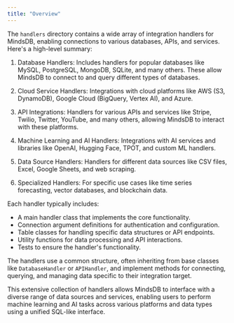 ```yaml
---
title: "Overview"
---
```


The `handlers` directory contains a wide array of integration handlers for MindsDB, enabling connections to various databases, APIs, and services. Here's a high-level summary:

1. Database Handlers: Includes handlers for popular databases like MySQL, PostgreSQL, MongoDB, SQLite, and many others. These allow MindsDB to connect to and query different types of databases.

2. Cloud Service Handlers: Integrations with cloud platforms like AWS (S3, DynamoDB), Google Cloud (BigQuery, Vertex AI), and Azure.

3. API Integrations: Handlers for various APIs and services like Stripe, Twilio, Twitter, YouTube, and many others, allowing MindsDB to interact with these platforms.

4. Machine Learning and AI Handlers: Integrations with AI services and libraries like OpenAI, Hugging Face, TPOT, and custom ML handlers.

5. Data Source Handlers: Handlers for different data sources like CSV files, Excel, Google Sheets, and web scraping.

6. Specialized Handlers: For specific use cases like time series forecasting, vector databases, and blockchain data.

Each handler typically includes:
- A main handler class that implements the core functionality.
- Connection argument definitions for authentication and configuration.
- Table classes for handling specific data structures or API endpoints.
- Utility functions for data processing and API interactions.
- Tests to ensure the handler's functionality.

The handlers use a common structure, often inheriting from base classes like `DatabaseHandler` or `APIHandler`, and implement methods for connecting, querying, and managing data specific to their integration target.

This extensive collection of handlers allows MindsDB to interface with a diverse range of data sources and services, enabling users to perform machine learning and AI tasks across various platforms and data types using a unified SQL-like interface.